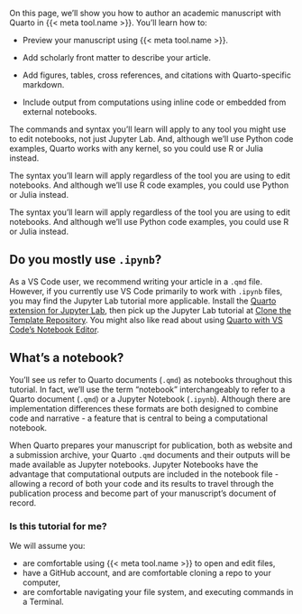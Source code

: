 On this page, we'll show you how to author an academic manuscript with Quarto in {{< meta tool.name >}}. You'll learn how to:

-   Preview your manuscript using {{< meta tool.name >}}.

-   Add scholarly front matter to describe your article.

-   Add figures, tables, cross references, and citations with Quarto-specific markdown.

-   Include output from computations using inline code or embedded from external notebooks.

::: {.content-visible when-meta="tool.is_jupyterlab"}
The commands and syntax you'll learn will apply to any tool you might use to edit notebooks, not just Jupyter Lab. And, although we'll use Python code examples, Quarto works with any kernel, so you could use R or Julia instead. 
:::

::: {.content-visible when-meta="tool.is_rstudio"}
The syntax you'll learn will apply regardless of the tool you are using to edit notebooks. And although we'll use R code examples, you could use Python or Julia instead. 
:::

::: {.content-visible when-meta="tool.is_vscode"}
The syntax you'll learn will apply regardless of the tool you are using to edit notebooks. And although we'll use Python code examples, you could use R or Julia instead. 

::: callout-tip

## Do you mostly use `.ipynb`?

As a VS Code user, we recommend writing your article in a `.qmd` file. However, if you currently use VS Code primarily to work with `.ipynb` files, you may find the Jupyter Lab tutorial more applicable. Install the [Quarto extension for Jupyter Lab](#install-the-quarto-vs-code-extension), then pick up the Jupyter Lab tutorial at [Clone the Template Repository](jupyterlab.qmd#clone-repo). You might also like read about using [Quarto with VS Code's Notebook Editor](/docs/tools/vscode/notebook.qmd).
:::

:::

::: {.content-visible when-meta="tool.is_rstudio"}

::: callout-caution

## What's a notebook?

You'll see us refer to Quarto documents (`.qmd`) as notebooks throughout this tutorial. In fact, we'll use the term "notebook"  interchangeably to refer to a Quarto document (`.qmd`) or a Jupyter Notebook (`.ipynb`). Although there are implementation differences these formats are both designed to combine code and narrative - a feature that is central to being a computational notebook.

When Quarto prepares your manuscript for publication, both as website and a submission archive, your Quarto `.qmd` documents and their outputs will be made available as Jupyter notebooks. Jupyter Notebooks have the advantage that computational outputs are included in the notebook file - allowing a record of both your code and its results to travel through the publication process and become part of your manuscript's document of record.

:::

:::

### Is this tutorial for me?

We will assume you:

-   are comfortable using {{< meta tool.name >}} to open and edit files,
-   have a GitHub account, and are comfortable cloning a repo to your computer,
-   are comfortable navigating your file system, and executing commands in a Terminal.
